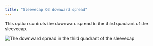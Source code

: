 ```yaml
---
title: "Sleevecap Q3 downward spread"
---
```



This option controls the downward spread in the third quadrant of the sleevecap.

![The downward spread in the third quadrant of the sleevecap](./sleevecapq3spread2.svg)

<Aboutsleevecap />

